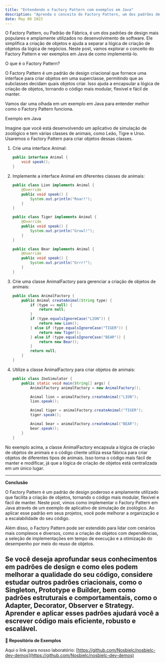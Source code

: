 ```yaml
---
title: "Entendendo o Factory Pattern com exemplos em Java"
description: "Aprenda o conceito do Factory Pattern, um dos padrões de design mais populares, e veja exemplos práticos em Java para aplicá-lo em seus projetos."
date: May 08 2023
---
```


O Factory Pattern, ou Padrão de Fábrica, é um dos padrões de design mais populares e amplamente utilizados no desenvolvimento de software. Ele simplifica a criação de objetos e ajuda a separar a lógica de criação de objetos da lógica de negócios. Neste post, vamos explorar o conceito do Factory Pattern e ver exemplos em Java de como implementá-lo.

O que é o Factory Pattern?

O Factory Pattern é um padrão de design criacional que fornece uma interface para criar objetos em uma superclasse, permitindo que as subclasses decidam quais objetos criar. Isso ajuda a encapsular a lógica de criação de objetos, tornando o código mais modular, flexível e fácil de manter.

Vamos dar uma olhada em um exemplo em Java para entender melhor como o Factory Pattern funciona.

Exemplo em Java

Imagine que você está desenvolvendo um aplicativo de simulação de zoológico e tem várias classes de animais, como Leão, Tigre e Urso. Usaremos o Factory Pattern para criar objetos dessas classes.

1. Crie uma interface Animal:

    ```java
    public interface Animal {
        void speak();
    }
    ```

2. Implemente a interface Animal em diferentes classes de animais:

    ```java
    public class Lion implements Animal {
        @Override
        public void speak() {
            System.out.println("Roar!");
        }
    }

    public class Tiger implements Animal {
        @Override
        public void speak() {
            System.out.println("Growl!");
        }
    }

    public class Bear implements Animal {
        @Override
        public void speak() {
            System.out.println("Grrr!");
        }
    }
    ```

3. Crie uma classe AnimalFactory para gerenciar a criação de objetos de animais:

    ```java
    public class AnimalFactory {
        public Animal createAnimal(String type) {
            if (type == null) {
                return null;
            }
            if (type.equalsIgnoreCase("LION")) {
                return new Lion();
            } else if (type.equalsIgnoreCase("TIGER")) {
                return new Tiger();
            } else if (type.equalsIgnoreCase("BEAR")) {
                return new Bear();
            }
            return null;
        }
    }
    ```

4. Utilize a classe AnimalFactory para criar objetos de animais:

    ```java
    public class ZooSimulator {
        public static void main(String[] args) {
            AnimalFactory animalFactory = new AnimalFactory();

            Animal lion = animalFactory.createAnimal("LION");
            lion.speak();

            Animal tiger = animalFactory.createAnimal("TIGER");
            tiger.speak();

            Animal bear = animalFactory.createAnimal("BEAR");
            bear.speak();
        }
    }
    ```

No exemplo acima, a classe AnimalFactory encapsula a lógica de criação de objetos de animais e o código cliente utiliza essa fábrica para criar objetos de diferentes tipos de animais. Isso torna o código mais fácil de manter e modificar, já que a lógica de criação de objetos está centralizada em um único lugar.

---

**Conclusão**

O Factory Pattern é um padrão de design poderoso e amplamente utilizado que facilita a criação de objetos, tornando o código mais modular, flexível e fácil de manter. Neste post, vimos como implementar o Factory Pattern em Java através de um exemplo de aplicativo de simulação de zoológico. Ao aplicar esse padrão em seus projetos, você pode melhorar a organização e a escalabilidade do seu código.

Além disso, o Factory Pattern pode ser estendido para lidar com cenários mais complexos e diversos, como a criação de objetos com dependências, a seleção de implementações em tempo de execução e a otimização do desempenho por meio do reuso de objetos.

Se você deseja aprofundar seus conhecimentos em padrões de design e como eles podem melhorar a qualidade do seu código, considere estudar outros padrões criacionais, como o Singleton, Prototype e Builder, bem como padrões estruturais e comportamentais, como o Adapter, Decorator, Observer e Strategy. Aprender e aplicar esses padrões ajudará você a escrever código mais eficiente, robusto e escalável.
---

**🔗 Repositório de Exemplos**

Aqui o link para nosso laboratório: [https://github.com/Nosbielc/nosbielc-dev-demos](https://github.com/Nosbielc/nosbielc-dev-demos)